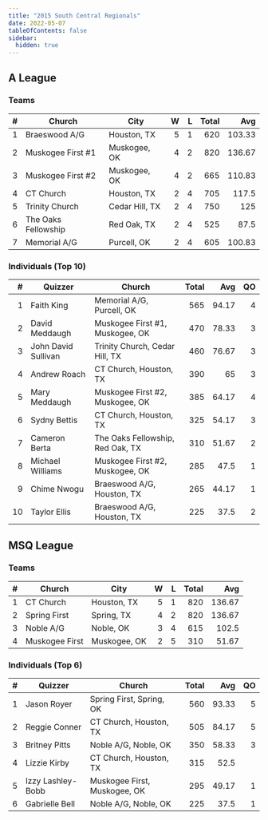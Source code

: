 ```yaml
---
title: "2015 South Central Regionals"
date: 2022-05-07
tableOfContents: false
sidebar:
  hidden: true
---
```


## A League

### Teams

|    # | Church              | City           |    W |    L | Total |    Avg |
| ---: | ------------------- | -------------- | ---: | ---: | ----: | -----: |
|    1 | Braeswood A/G       | Houston, TX    |    5 |    1 |   620 | 103.33 |
|    2 | Muskogee First #1   | Muskogee, OK   |    4 |    2 |   820 | 136.67 |
|    3 | Muskogee First #2   | Muskogee, OK   |    4 |    2 |   665 | 110.83 |
|    4 | CT Church           | Houston, TX    |    2 |    4 |   705 |  117.5 |
|    5 | Trinity Church      | Cedar Hill, TX |    2 |    4 |   750 |    125 |
|    6 | The Oaks Fellowship | Red Oak, TX    |    2 |    4 |   525 |   87.5 |
|    7 | Memorial A/G        | Purcell, OK    |    2 |    4 |   605 | 100.83 |

### Individuals (Top 10)

|    # | Quizzer             | Church                           | Total |   Avg |   QO |
| ---: | ------------------- | -------------------------------- | ----: | ----: | ---: |
|    1 | Faith King          | Memorial A/G, Purcell, OK        |   565 | 94.17 |    4 |
|    2 | David Meddaugh      | Muskogee First #1, Muskogee, OK  |   470 | 78.33 |    3 |
|    3 | John David Sullivan | Trinity Church, Cedar Hill, TX   |   460 | 76.67 |    3 |
|    4 | Andrew Roach        | CT Church, Houston, TX           |   390 |    65 |    3 |
|    5 | Mary Meddaugh       | Muskogee First #2, Muskogee, OK  |   385 | 64.17 |    4 |
|    6 | Sydny Bettis        | CT Church, Houston, TX           |   325 | 54.17 |    3 |
|    7 | Cameron Berta       | The Oaks Fellowship, Red Oak, TX |   310 | 51.67 |    2 |
|    8 | Michael Williams    | Muskogee First #2, Muskogee, OK  |   285 |  47.5 |    1 |
|    9 | Chime Nwogu         | Braeswood A/G, Houston, TX       |   265 | 44.17 |    1 |
|   10 | Taylor Ellis        | Braeswood A/G, Houston, TX       |   225 |  37.5 |    2 |

## MSQ League

### Teams

|    # | Church         | City         |    W |    L | Total |    Avg |
| ---: | -------------- | ------------ | ---: | ---: | ----: | -----: |
|    1 | CT Church      | Houston, TX  |    5 |    1 |   820 | 136.67 |
|    2 | Spring First   | Spring, TX   |    4 |    2 |   820 | 136.67 |
|    3 | Noble A/G      | Noble, OK    |    3 |    4 |   615 |  102.5 |
|    4 | Muskogee First | Muskogee, OK |    2 |    5 |   310 |  51.67 |

### Individuals (Top 6)

|    # | Quizzer           | Church                       | Total |   Avg |   QO |
| ---: | ----------------- | ---------------------------- | ----: | ----: | ---: |
|    1 | Jason Royer       | Spring First, Spring, OK     |   560 | 93.33 |    5 |
|    2 | Reggie Conner     | CT Church, Houston, TX       |   505 | 84.17 |    5 |
|    3 | Britney Pitts     | Noble A/G, Noble, OK         |   350 | 58.33 |    3 |
|    4 | Lizzie Kirby      | CT Church, Houston, TX       |   315 |  52.5 |      |
|    5 | Izzy Lashley-Bobb | Muskogee First, Muskogee, OK |   295 | 49.17 |    1 |
|    6 | Gabrielle Bell    | Noble A/G, Noble, OK         |   225 |  37.5 |    1 |
